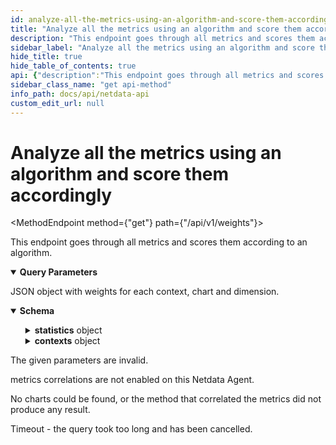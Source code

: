 ```yaml
---
id: analyze-all-the-metrics-using-an-algorithm-and-score-them-accordingly
title: "Analyze all the metrics using an algorithm and score them accordingly"
description: "This endpoint goes through all metrics and scores them according to an algorithm."
sidebar_label: "Analyze all the metrics using an algorithm and score them accordingly"
hide_title: true
hide_table_of_contents: true
api: {"description":"This endpoint goes through all metrics and scores them according to an algorithm.","parameters":[{"name":"baseline_after","in":"query","description":"This parameter can either be an absolute timestamp specifying the starting point of baseline window, or a relative number of seconds (negative, relative to parameter baseline_before). Netdata will assume it is a relative number if it is less that 3 years (in seconds). This parameter is used in KS2 and VOLUME algorithms.","required":false,"allowEmptyValue":false,"schema":{"type":"number","format":"integer","default":-300}},{"name":"baseline_before","in":"query","description":"This parameter can either be an absolute timestamp specifying the ending point of the baseline window, or a relative number of seconds (negative), relative to the last collected timestamp. Netdata will assume it is a relative number if it is less than 3 years (in seconds). This parameter is used in KS2 and VOLUME algorithms.","required":false,"schema":{"type":"number","format":"integer","default":-60}},{"name":"after","in":"query","description":"This parameter can either be an absolute timestamp specifying the starting point of highlighted window, or a relative number of seconds (negative, relative to parameter highlight_before). Netdata will assume it is a relative number if it is less that 3 years (in seconds).","required":false,"allowEmptyValue":false,"schema":{"type":"number","format":"integer","default":-60}},{"name":"before","in":"query","description":"This parameter can either be an absolute timestamp specifying the ending point of the highlighted window, or a relative number of seconds (negative), relative to the last collected timestamp. Netdata will assume it is a relative number if it is less than 3 years (in seconds).","required":false,"schema":{"type":"number","format":"integer","default":0}},{"name":"context","in":"query","description":"A simple pattern matching the contexts to evaluate.","required":false,"allowEmptyValue":false,"schema":{"type":"string"}},{"name":"points","in":"query","description":"The number of points to be evaluated for the highlighted window. The baseline window will be adjusted automatically to receive a proportional amount of points. This parameter is only used by the KS2 algorithm.","required":false,"allowEmptyValue":false,"schema":{"type":"number","format":"integer","default":500}},{"name":"method","in":"query","description":"the algorithm to run","required":false,"schema":{"type":"string","enum":["ks2","volume","anomaly-rate"],"default":"anomaly-rate"}},{"name":"tier","in":"query","description":"Use the specified database tier","required":false,"allowEmptyValue":false,"schema":{"type":"number","format":"integer"}},{"name":"timeout","in":"query","description":"Cancel the query if to takes more that this amount of milliseconds.","required":false,"allowEmptyValue":false,"schema":{"type":"number","format":"integer","default":60000}},{"name":"options","in":"query","description":"Options that affect data generation.","required":false,"allowEmptyValue":false,"schema":{"type":"array","items":{"type":"string","enum":["min2max","abs","absolute","absolute-sum","null2zero","percentage","unaligned","nonzero","anomaly-bit","raw"]},"default":["null2zero","nonzero","unaligned"]}},{"name":"group","in":"query","description":"The grouping method. If multiple collected values are to be grouped in order to return fewer points, this parameters defines the method of grouping. methods supported \"min\", \"max\", \"average\", \"sum\", \"incremental-sum\". \"max\" is actually calculated on the absolute value collected (so it works for both positive and negative dimensions to return the most extreme value in either direction).","required":true,"allowEmptyValue":false,"schema":{"type":"string","enum":["min","max","average","median","stddev","sum","incremental-sum","ses","des","cv","countif","percentile","percentile25","percentile50","percentile75","percentile80","percentile90","percentile95","percentile97","percentile98","percentile99","trimmed-mean","trimmed-mean1","trimmed-mean2","trimmed-mean3","trimmed-mean5","trimmed-mean10","trimmed-mean15","trimmed-mean20","trimmed-mean25","trimmed-median","trimmed-median1","trimmed-median2","trimmed-median3","trimmed-median5","trimmed-median10","trimmed-median15","trimmed-median20","trimmed-median25"],"default":"average"}},{"name":"group_options","in":"query","description":"When the group function supports additional parameters, this field can be used to pass them to it. Currently only \"countif\" supports this.","required":false,"allowEmptyValue":false,"schema":{"type":"string"}}],"responses":{"200":{"description":"JSON object with weights for each context, chart and dimension.","content":{"application/json":{"schema":{"type":"object","properties":{"after":{"description":"the start time of the highlighted window","type":"integer"},"before":{"description":"the end time of the highlighted window","type":"integer"},"duration":{"description":"the duration of the highlighted window","type":"integer"},"points":{"description":"the points of the highlighted window","type":"integer"},"baseline_after":{"description":"the start time of the baseline window","type":"integer"},"baseline_before":{"description":"the end time of the baseline window","type":"integer"},"baseline_duration":{"description":"the duration of the baseline window","type":"integer"},"baseline_points":{"description":"the points of the baseline window","type":"integer"},"group":{"description":"the grouping method across time","type":"string"},"method":{"description":"the correlation method used","type":"string"},"options":{"description":"a comma separated list of the query options set","type":"string"},"correlated_dimensions":{"description":"the number of dimensions returned in the result"},"total_dimensions_count":{"description":"the total number of dimensions evaluated","type":"integer"},"statistics":{"type":"object","properties":{"query_time_ms":{"type":"number"},"db_queries":{"type":"integer"},"db_points_read":{"type":"integer"},"query_result_points":{"type":"integer"},"binary_searches":{"type":"integer"}}},"contexts":{"description":"A dictionary of weighted context objects.","type":"object","additionalProperties":{"type":"object","properties":{"weight":{"description":"The average weight of the context.","type":"number"},"charts":{"description":"A dictionary of weighted chart objects.","type":"object","additionalProperties":{"type":"object","properties":{"weight":{"description":"The average weight of the context.","type":"number"},"dimensions":{"description":"A dictionary of weighted dimensions.","type":"object","additionalProperties":{"type":"number","title":"weighted_dimension"}}},"title":"weighted_chart"}}},"title":"weighted_context"}}},"title":"weights"}}}},"400":{"description":"The given parameters are invalid."},"403":{"description":"metrics correlations are not enabled on this Netdata Agent."},"404":{"description":"No charts could be found, or the method that correlated the metrics did not produce any result."},"504":{"description":"Timeout - the query took too long and has been cancelled."}},"method":"get","path":"/api/v1/weights","servers":[{"url":"https://registry.my-netdata.io"},{"url":"http://registry.my-netdata.io"},{"url":"http://localhost:19999"}],"info":{"title":"Netdata API","description":"Real-time performance and health monitoring.","version":"1.38"},"postman":{"name":"Analyze all the metrics using an algorithm and score them accordingly","description":{"content":"This endpoint goes through all metrics and scores them according to an algorithm.","type":"text/plain"},"url":{"path":["api","v1","weights"],"host":["{{baseUrl}}"],"query":[{"disabled":false,"description":{"content":"This parameter can either be an absolute timestamp specifying the starting point of baseline window, or a relative number of seconds (negative, relative to parameter baseline_before). Netdata will assume it is a relative number if it is less that 3 years (in seconds). This parameter is used in KS2 and VOLUME algorithms.","type":"text/plain"},"key":"baseline_after","value":""},{"disabled":false,"description":{"content":"This parameter can either be an absolute timestamp specifying the ending point of the baseline window, or a relative number of seconds (negative), relative to the last collected timestamp. Netdata will assume it is a relative number if it is less than 3 years (in seconds). This parameter is used in KS2 and VOLUME algorithms.","type":"text/plain"},"key":"baseline_before","value":""},{"disabled":false,"description":{"content":"This parameter can either be an absolute timestamp specifying the starting point of highlighted window, or a relative number of seconds (negative, relative to parameter highlight_before). Netdata will assume it is a relative number if it is less that 3 years (in seconds).","type":"text/plain"},"key":"after","value":""},{"disabled":false,"description":{"content":"This parameter can either be an absolute timestamp specifying the ending point of the highlighted window, or a relative number of seconds (negative), relative to the last collected timestamp. Netdata will assume it is a relative number if it is less than 3 years (in seconds).","type":"text/plain"},"key":"before","value":""},{"disabled":false,"description":{"content":"A simple pattern matching the contexts to evaluate.","type":"text/plain"},"key":"context","value":""},{"disabled":false,"description":{"content":"The number of points to be evaluated for the highlighted window. The baseline window will be adjusted automatically to receive a proportional amount of points. This parameter is only used by the KS2 algorithm.","type":"text/plain"},"key":"points","value":""},{"disabled":false,"description":{"content":"the algorithm to run","type":"text/plain"},"key":"method","value":""},{"disabled":false,"description":{"content":"Use the specified database tier","type":"text/plain"},"key":"tier","value":""},{"disabled":false,"description":{"content":"Cancel the query if to takes more that this amount of milliseconds.","type":"text/plain"},"key":"timeout","value":""},{"disabled":false,"description":{"content":"Options that affect data generation.","type":"text/plain"},"key":"options","value":""},{"disabled":false,"description":{"content":"(Required) The grouping method. If multiple collected values are to be grouped in order to return fewer points, this parameters defines the method of grouping. methods supported \"min\", \"max\", \"average\", \"sum\", \"incremental-sum\". \"max\" is actually calculated on the absolute value collected (so it works for both positive and negative dimensions to return the most extreme value in either direction).","type":"text/plain"},"key":"group","value":""},{"disabled":false,"description":{"content":"When the group function supports additional parameters, this field can be used to pass them to it. Currently only \"countif\" supports this.","type":"text/plain"},"key":"group_options","value":""}],"variable":[]},"header":[{"key":"Accept","value":"application/json"}],"method":"GET"}}
sidebar_class_name: "get api-method"
info_path: docs/api/netdata-api
custom_edit_url: null
---
```



<h1 className={"openapi__heading"}>Analyze all the metrics using an algorithm and score them accordingly</h1>

<MethodEndpoint method={"get"} path={"/api/v1/weights"}></MethodEndpoint>



This endpoint goes through all metrics and scores them according to an algorithm.

<details style={{"marginBottom":"1rem"}} className={"openapi-markdown__details"} data-collapsed={false} open={true}><summary style={{}}><strong>Query Parameters</strong></summary><div><ul><ParamsItem className={"paramsItem"} param={{"name":"baseline_after","in":"query","description":"This parameter can either be an absolute timestamp specifying the starting point of baseline window, or a relative number of seconds (negative, relative to parameter baseline_before). Netdata will assume it is a relative number if it is less that 3 years (in seconds). This parameter is used in KS2 and VOLUME algorithms.","required":false,"allowEmptyValue":false,"schema":{"type":"number","format":"integer","default":-300}}}></ParamsItem><ParamsItem className={"paramsItem"} param={{"name":"baseline_before","in":"query","description":"This parameter can either be an absolute timestamp specifying the ending point of the baseline window, or a relative number of seconds (negative), relative to the last collected timestamp. Netdata will assume it is a relative number if it is less than 3 years (in seconds). This parameter is used in KS2 and VOLUME algorithms.","required":false,"schema":{"type":"number","format":"integer","default":-60}}}></ParamsItem><ParamsItem className={"paramsItem"} param={{"name":"after","in":"query","description":"This parameter can either be an absolute timestamp specifying the starting point of highlighted window, or a relative number of seconds (negative, relative to parameter highlight_before). Netdata will assume it is a relative number if it is less that 3 years (in seconds).","required":false,"allowEmptyValue":false,"schema":{"type":"number","format":"integer","default":-60}}}></ParamsItem><ParamsItem className={"paramsItem"} param={{"name":"before","in":"query","description":"This parameter can either be an absolute timestamp specifying the ending point of the highlighted window, or a relative number of seconds (negative), relative to the last collected timestamp. Netdata will assume it is a relative number if it is less than 3 years (in seconds).","required":false,"schema":{"type":"number","format":"integer","default":0}}}></ParamsItem><ParamsItem className={"paramsItem"} param={{"name":"context","in":"query","description":"A simple pattern matching the contexts to evaluate.","required":false,"allowEmptyValue":false,"schema":{"type":"string"}}}></ParamsItem><ParamsItem className={"paramsItem"} param={{"name":"points","in":"query","description":"The number of points to be evaluated for the highlighted window. The baseline window will be adjusted automatically to receive a proportional amount of points. This parameter is only used by the KS2 algorithm.","required":false,"allowEmptyValue":false,"schema":{"type":"number","format":"integer","default":500}}}></ParamsItem><ParamsItem className={"paramsItem"} param={{"name":"method","in":"query","description":"the algorithm to run","required":false,"schema":{"type":"string","enum":["ks2","volume","anomaly-rate"],"default":"anomaly-rate"}}}></ParamsItem><ParamsItem className={"paramsItem"} param={{"name":"tier","in":"query","description":"Use the specified database tier","required":false,"allowEmptyValue":false,"schema":{"type":"number","format":"integer"}}}></ParamsItem><ParamsItem className={"paramsItem"} param={{"name":"timeout","in":"query","description":"Cancel the query if to takes more that this amount of milliseconds.","required":false,"allowEmptyValue":false,"schema":{"type":"number","format":"integer","default":60000}}}></ParamsItem><ParamsItem className={"paramsItem"} param={{"name":"options","in":"query","description":"Options that affect data generation.","required":false,"allowEmptyValue":false,"schema":{"type":"array","items":{"type":"string","enum":["min2max","abs","absolute","absolute-sum","null2zero","percentage","unaligned","nonzero","anomaly-bit","raw"]},"default":["null2zero","nonzero","unaligned"]}}}></ParamsItem><ParamsItem className={"paramsItem"} param={{"name":"group","in":"query","description":"The grouping method. If multiple collected values are to be grouped in order to return fewer points, this parameters defines the method of grouping. methods supported \"min\", \"max\", \"average\", \"sum\", \"incremental-sum\". \"max\" is actually calculated on the absolute value collected (so it works for both positive and negative dimensions to return the most extreme value in either direction).","required":true,"allowEmptyValue":false,"schema":{"type":"string","enum":["min","max","average","median","stddev","sum","incremental-sum","ses","des","cv","countif","percentile","percentile25","percentile50","percentile75","percentile80","percentile90","percentile95","percentile97","percentile98","percentile99","trimmed-mean","trimmed-mean1","trimmed-mean2","trimmed-mean3","trimmed-mean5","trimmed-mean10","trimmed-mean15","trimmed-mean20","trimmed-mean25","trimmed-median","trimmed-median1","trimmed-median2","trimmed-median3","trimmed-median5","trimmed-median10","trimmed-median15","trimmed-median20","trimmed-median25"],"default":"average"}}}></ParamsItem><ParamsItem className={"paramsItem"} param={{"name":"group_options","in":"query","description":"When the group function supports additional parameters, this field can be used to pass them to it. Currently only \"countif\" supports this.","required":false,"allowEmptyValue":false,"schema":{"type":"string"}}}></ParamsItem></ul></div></details><div><div><ApiTabs><TabItem label={"200"} value={"200"}><div>

JSON object with weights for each context, chart and dimension.

</div><div><MimeTabs className={"openapi-tabs__mime"} schemaType={"response"}><TabItem label={"application/json"} value={"application/json"}><SchemaTabs className={"openapi-tabs__schema"}><TabItem label={"Schema"} value={"Schema"}><details style={{}} className={"openapi-markdown__details"} data-collapsed={false} open={true}><summary style={{"textAlign":"left"}}><strong>Schema</strong></summary><div style={{"textAlign":"left","marginLeft":"1rem"}}></div><ul style={{"marginLeft":"1rem"}}><SchemaItem collapsible={false} name={"after"} required={false} schemaName={"integer"} qualifierMessage={undefined} schema={{"description":"the start time of the highlighted window","type":"integer"}}></SchemaItem><SchemaItem collapsible={false} name={"before"} required={false} schemaName={"integer"} qualifierMessage={undefined} schema={{"description":"the end time of the highlighted window","type":"integer"}}></SchemaItem><SchemaItem collapsible={false} name={"duration"} required={false} schemaName={"integer"} qualifierMessage={undefined} schema={{"description":"the duration of the highlighted window","type":"integer"}}></SchemaItem><SchemaItem collapsible={false} name={"points"} required={false} schemaName={"integer"} qualifierMessage={undefined} schema={{"description":"the points of the highlighted window","type":"integer"}}></SchemaItem><SchemaItem collapsible={false} name={"baseline_after"} required={false} schemaName={"integer"} qualifierMessage={undefined} schema={{"description":"the start time of the baseline window","type":"integer"}}></SchemaItem><SchemaItem collapsible={false} name={"baseline_before"} required={false} schemaName={"integer"} qualifierMessage={undefined} schema={{"description":"the end time of the baseline window","type":"integer"}}></SchemaItem><SchemaItem collapsible={false} name={"baseline_duration"} required={false} schemaName={"integer"} qualifierMessage={undefined} schema={{"description":"the duration of the baseline window","type":"integer"}}></SchemaItem><SchemaItem collapsible={false} name={"baseline_points"} required={false} schemaName={"integer"} qualifierMessage={undefined} schema={{"description":"the points of the baseline window","type":"integer"}}></SchemaItem><SchemaItem collapsible={false} name={"group"} required={false} schemaName={"string"} qualifierMessage={undefined} schema={{"description":"the grouping method across time","type":"string"}}></SchemaItem><SchemaItem collapsible={false} name={"method"} required={false} schemaName={"string"} qualifierMessage={undefined} schema={{"description":"the correlation method used","type":"string"}}></SchemaItem><SchemaItem collapsible={false} name={"options"} required={false} schemaName={"string"} qualifierMessage={undefined} schema={{"description":"a comma separated list of the query options set","type":"string"}}></SchemaItem><SchemaItem collapsible={false} name={"correlated_dimensions"} required={false} schemaName={""} qualifierMessage={undefined} schema={{"description":"the number of dimensions returned in the result"}}></SchemaItem><SchemaItem collapsible={false} name={"total_dimensions_count"} required={false} schemaName={"integer"} qualifierMessage={undefined} schema={{"description":"the total number of dimensions evaluated","type":"integer"}}></SchemaItem><SchemaItem collapsible={true} className={"schemaItem"}><details style={{}} className={"openapi-markdown__details"}><summary style={{}}><strong>statistics</strong><span style={{"opacity":"0.6"}}> object</span></summary><div style={{"marginLeft":"1rem"}}><SchemaItem collapsible={false} name={"query_time_ms"} required={false} schemaName={"number"} qualifierMessage={undefined} schema={{"type":"number"}}></SchemaItem><SchemaItem collapsible={false} name={"db_queries"} required={false} schemaName={"integer"} qualifierMessage={undefined} schema={{"type":"integer"}}></SchemaItem><SchemaItem collapsible={false} name={"db_points_read"} required={false} schemaName={"integer"} qualifierMessage={undefined} schema={{"type":"integer"}}></SchemaItem><SchemaItem collapsible={false} name={"query_result_points"} required={false} schemaName={"integer"} qualifierMessage={undefined} schema={{"type":"integer"}}></SchemaItem><SchemaItem collapsible={false} name={"binary_searches"} required={false} schemaName={"integer"} qualifierMessage={undefined} schema={{"type":"integer"}}></SchemaItem></div></details></SchemaItem><SchemaItem collapsible={true} className={"schemaItem"}><details style={{}} className={"openapi-markdown__details"}><summary style={{}}><strong>contexts</strong><span style={{"opacity":"0.6"}}> object</span></summary><div style={{"marginLeft":"1rem"}}><div style={{"marginTop":".5rem","marginBottom":".5rem"}}>

A dictionary of weighted context objects.

</div><SchemaItem collapsible={true} className={"schemaItem"}><details style={{}} className={"openapi-markdown__details"}><summary style={{}}><strong>property name*</strong><span style={{"opacity":"0.6"}}> object (weighted_context)</span></summary><div style={{"marginLeft":"1rem"}}><SchemaItem collapsible={false} name={"weight"} required={false} schemaName={"number"} qualifierMessage={undefined} schema={{"description":"The average weight of the context.","type":"number"}}></SchemaItem><SchemaItem collapsible={true} className={"schemaItem"}><details style={{}} className={"openapi-markdown__details"}><summary style={{}}><strong>charts</strong><span style={{"opacity":"0.6"}}> object</span></summary><div style={{"marginLeft":"1rem"}}><div style={{"marginTop":".5rem","marginBottom":".5rem"}}>

A dictionary of weighted chart objects.

</div><SchemaItem collapsible={true} className={"schemaItem"}><details style={{}} className={"openapi-markdown__details"}><summary style={{}}><strong>property name*</strong><span style={{"opacity":"0.6"}}> object (weighted_chart)</span></summary><div style={{"marginLeft":"1rem"}}><SchemaItem collapsible={false} name={"weight"} required={false} schemaName={"number"} qualifierMessage={undefined} schema={{"description":"The average weight of the context.","type":"number"}}></SchemaItem><SchemaItem collapsible={true} className={"schemaItem"}><details style={{}} className={"openapi-markdown__details"}><summary style={{}}><strong>dimensions</strong><span style={{"opacity":"0.6"}}> object</span></summary><div style={{"marginLeft":"1rem"}}><div style={{"marginTop":".5rem","marginBottom":".5rem"}}>

A dictionary of weighted dimensions.

</div><li><div><code>property name*</code><span style={{"opacity":"0.6"}}> number</span></div></li></div></details></SchemaItem></div></details></SchemaItem></div></details></SchemaItem></div></details></SchemaItem></div></details></SchemaItem></ul></details></TabItem><TabItem label={"Example (from schema)"} value={"Example (from schema)"}><ResponseSamples responseExample={"{\n  \"after\": 0,\n  \"before\": 0,\n  \"duration\": 0,\n  \"points\": 0,\n  \"baseline_after\": 0,\n  \"baseline_before\": 0,\n  \"baseline_duration\": 0,\n  \"baseline_points\": 0,\n  \"group\": \"string\",\n  \"method\": \"string\",\n  \"options\": \"string\",\n  \"total_dimensions_count\": 0,\n  \"statistics\": {\n    \"query_time_ms\": 0,\n    \"db_queries\": 0,\n    \"db_points_read\": 0,\n    \"query_result_points\": 0,\n    \"binary_searches\": 0\n  },\n  \"contexts\": {}\n}"} language={"json"}></ResponseSamples></TabItem></SchemaTabs></TabItem></MimeTabs></div></TabItem><TabItem label={"400"} value={"400"}><div>

The given parameters are invalid.

</div><div></div></TabItem><TabItem label={"403"} value={"403"}><div>

metrics correlations are not enabled on this Netdata Agent.

</div><div></div></TabItem><TabItem label={"404"} value={"404"}><div>

No charts could be found, or the method that correlated the metrics did not produce any result.

</div><div></div></TabItem><TabItem label={"504"} value={"504"}><div>

Timeout - the query took too long and has been cancelled.

</div><div></div></TabItem></ApiTabs></div></div>
      